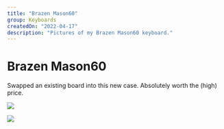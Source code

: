 ```yaml
---
title: "Brazen Mason60"
group: Keyboards
createdOn: "2022-04-17"
description: "Pictures of my Brazen Mason60 keyboard."
---
```


# Brazen Mason60

Swapped an existing board into this new case. Absolutely worth the (high) price.

![](flickr://52011011199)

![](flickr://52011282875)

